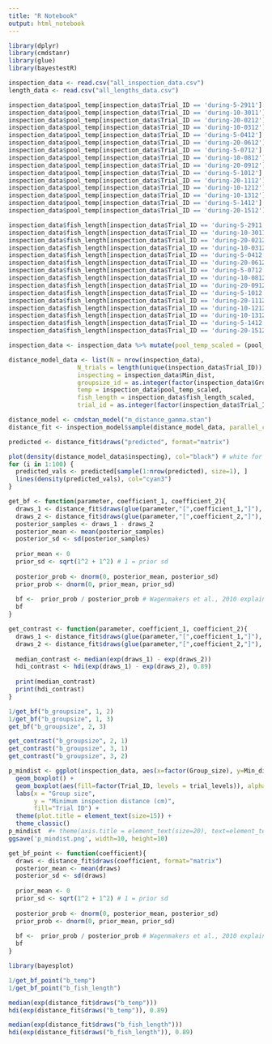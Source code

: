 ```yaml
---
title: "R Notebook"
output: html_notebook
---
```


```r
library(dplyr)
library(cmdstanr)
library(glue)
library(bayestestR)
```


```r
inspection_data <- read.csv("all_inspection_data.csv")
length_data <- read.csv("all_lengths_data.csv")

inspection_data$pool_temp[inspection_data$Trial_ID == 'during-5-2911'] = 23.6
inspection_data$pool_temp[inspection_data$Trial_ID == 'during-10-3011'] = 24
inspection_data$pool_temp[inspection_data$Trial_ID == 'during-20-0212'] = 23.8
inspection_data$pool_temp[inspection_data$Trial_ID == 'during-10-0312'] = 24.2
inspection_data$pool_temp[inspection_data$Trial_ID == 'during-5-0412'] = 24.3
inspection_data$pool_temp[inspection_data$Trial_ID == 'during-20-0612'] = 24.5
inspection_data$pool_temp[inspection_data$Trial_ID == 'during-5-0712'] = 24.6
inspection_data$pool_temp[inspection_data$Trial_ID == 'during-10-0812'] = 24.2
inspection_data$pool_temp[inspection_data$Trial_ID == 'during-20-0912'] = 24.4
inspection_data$pool_temp[inspection_data$Trial_ID == 'during-5-1012'] = 24.1
inspection_data$pool_temp[inspection_data$Trial_ID == 'during-20-1112'] = 24.2
inspection_data$pool_temp[inspection_data$Trial_ID == 'during-10-1212'] = 24.5
inspection_data$pool_temp[inspection_data$Trial_ID == 'during-10-1312'] = 24
inspection_data$pool_temp[inspection_data$Trial_ID == 'during-5-1412'] = 25
inspection_data$pool_temp[inspection_data$Trial_ID == 'during-20-1512'] = 23.8

inspection_data$fish_length[inspection_data$Trial_ID == 'during-5-2911'] = mean(length_data$Length[length_data$Date == '2911'])
inspection_data$fish_length[inspection_data$Trial_ID == 'during-10-3011'] = mean(length_data$Length[length_data$Date == '3011'])
inspection_data$fish_length[inspection_data$Trial_ID == 'during-20-0212'] = mean(length_data$Length[length_data$Date == '212'])
inspection_data$fish_length[inspection_data$Trial_ID == 'during-10-0312'] = mean(length_data$Length[length_data$Date == '312'])
inspection_data$fish_length[inspection_data$Trial_ID == 'during-5-0412'] = mean(length_data$Length[length_data$Date == '412'])
inspection_data$fish_length[inspection_data$Trial_ID == 'during-20-0612'] = mean(length_data$Length[length_data$Date == '612'])
inspection_data$fish_length[inspection_data$Trial_ID == 'during-5-0712'] = mean(length_data$Length[length_data$Date == '712'])
inspection_data$fish_length[inspection_data$Trial_ID == 'during-10-0812'] = mean(length_data$Length[length_data$Date == '812'])
inspection_data$fish_length[inspection_data$Trial_ID == 'during-20-0912'] = mean(length_data$Length[length_data$Date == '912'])
inspection_data$fish_length[inspection_data$Trial_ID == 'during-5-1012'] = mean(length_data$Length[length_data$Date == '1012'])
inspection_data$fish_length[inspection_data$Trial_ID == 'during-20-1112'] = mean(length_data$Length[length_data$Date == '1112'])
inspection_data$fish_length[inspection_data$Trial_ID == 'during-10-1212'] = mean(length_data$Length[length_data$Date == '1212'])
inspection_data$fish_length[inspection_data$Trial_ID == 'during-10-1312'] = mean(length_data$Length[length_data$Date == '1312'])
inspection_data$fish_length[inspection_data$Trial_ID == 'during-5-1412'] = mean(length_data$Length[length_data$Date == '1412'])
inspection_data$fish_length[inspection_data$Trial_ID == 'during-20-1512'] = mean(length_data$Length[length_data$Date == '1512'])

```

```r
inspection_data <- inspection_data %>% mutate(pool_temp_scaled = (pool_temp - mean(pool_temp))/sd(pool_temp), fish_length_scaled = (fish_length - mean(fish_length))/sd(fish_length))
```


```r
distance_model_data <- list(N = nrow(inspection_data),
                   N_trials = length(unique(inspection_data$Trial_ID)),
                   inspecting = inspection_data$Min_dist,
                   groupsize_id = as.integer(factor(inspection_data$Group_size, levels = c("5", "10", "20"))),
                   temp = inspection_data$pool_temp_scaled,
                   fish_length = inspection_data$fish_length_scaled,
                   trial_id = as.integer(factor(inspection_data$Trial_ID)))

distance_model <- cmdstan_model("m_distance_gamma.stan")
distance_fit <- inspection_model$sample(distance_model_data, parallel_chains = 4, refresh=500)

```

```r
predicted <- distance_fit$draws("predicted", format="matrix")

plot(density(distance_model_data$inspecting), col="black") # white for prior checks!
for (i in 1:100) {
  predicted_vals <- predicted[sample(1:nrow(predicted), size=1), ]
  lines(density(predicted_vals), col="cyan3")
}

```

```r
get_bf <- function(parameter, coefficient_1, coefficient_2){
  draws_1 <- distance_fit$draws(glue(parameter,"[",coefficient_1,"]"), format="matrix")
  draws_2 <- distance_fit$draws(glue(parameter,"[",coefficient_2,"]"), format="matrix")
  posterior_samples <- draws_1 - draws_2
  posterior_mean <- mean(posterior_samples)
  posterior_sd <- sd(posterior_samples)
  
  prior_mean <- 0
  prior_sd <- sqrt(1^2 + 1^2) # 1 = prior sd
  
  posterior_prob <- dnorm(0, posterior_mean, posterior_sd)
  prior_prob <- dnorm(0, prior_mean, prior_sd)
  
  bf <-  prior_prob / posterior_prob # Wagenmakers et al., 2010 explains how this works -- prior / posterior give prob of posterior.
  bf
}

get_contrast <- function(parameter, coefficient_1, coefficient_2){
  draws_1 <- distance_fit$draws(glue(parameter,"[",coefficient_1,"]"), format="matrix")
  draws_2 <- distance_fit$draws(glue(parameter,"[",coefficient_2,"]"), format="matrix")
  
  median_contrast <- median(exp(draws_1) - exp(draws_2))
  hdi_contrast <- hdi(exp(draws_1) - exp(draws_2), 0.89)
  
  print(median_contrast)
  print(hdi_contrast)
}
```

```r
1/get_bf("b_groupsize", 1, 2)
1/get_bf("b_groupsize", 1, 3)
get_bf("b_groupsize", 2, 3)

get_contrast("b_groupsize", 2, 1)
get_contrast("b_groupsize", 3, 1)
get_contrast("b_groupsize", 3, 2)
```

```r
p_mindist <- ggplot(inspection_data, aes(x=factor(Group_size), y=Min_dist)) + 
  geom_boxplot() +
  geom_boxplot(aes(fill=factor(Trial_ID, levels = trial_levels)), alpha=0.5) +
  labs(x = "Group size",
       y = "Minimum inspection distance (cm)",
       fill="Trial ID") + 
  theme(plot.title = element_text(size=15)) +
  theme_classic()
p_mindist  #+ theme(axis.title = element_text(size=20), text=element_text(size=15))
ggsave('p_mindist.png', width=10, height=10)

```

```r
get_bf_point <- function(coefficient){
  draws <- distance_fit$draws(coefficient, format="matrix")
  posterior_mean <- mean(draws)
  posterior_sd <- sd(draws)
  
  prior_mean <- 0
  prior_sd <- sqrt(1^2 + 1^2) # 1 = prior sd
  
  posterior_prob <- dnorm(0, posterior_mean, posterior_sd)
  prior_prob <- dnorm(0, prior_mean, prior_sd)
  
  bf <-  prior_prob / posterior_prob # Wagenmakers et al., 2010 explains how this works -- prior / posterior give prob of posterior.
  bf
}
```


```r
library(bayesplot)

1/get_bf_point("b_temp")
1/get_bf_point("b_fish_length")

median(exp(distance_fit$draws("b_temp")))
hdi(exp(distance_fit$draws("b_temp")), 0.89)

median(exp(distance_fit$draws("b_fish_length")))
hdi(exp(distance_fit$draws("b_fish_length")), 0.89)


```
